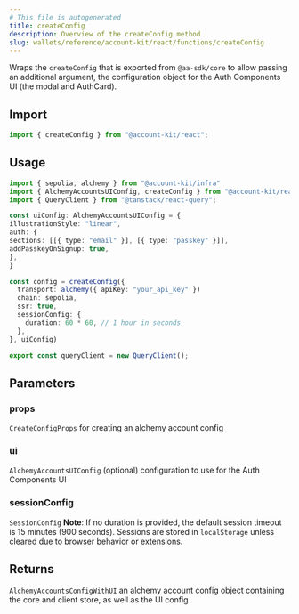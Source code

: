 ```yaml
---
# This file is autogenerated
title: createConfig
description: Overview of the createConfig method
slug: wallets/reference/account-kit/react/functions/createConfig
---
```


Wraps the `createConfig` that is exported from `@aa-sdk/core` to allow passing
an additional argument, the configuration object for the Auth Components UI
(the modal and AuthCard).

## Import

```ts
import { createConfig } from "@account-kit/react";
```

## Usage

```ts
import { sepolia, alchemy } from "@account-kit/infra"
import { AlchemyAccountsUIConfig, createConfig } from "@account-kit/react"
import { QueryClient } from "@tanstack/react-query";

const uiConfig: AlchemyAccountsUIConfig = {
illustrationStyle: "linear",
auth: {
sections: [[{ type: "email" }], [{ type: "passkey" }]],
addPasskeyOnSignup: true,
},
}

const config = createConfig({
  transport: alchemy({ apiKey: "your_api_key" })
  chain: sepolia,
  ssr: true,
  sessionConfig: {
    duration: 60 * 60, // 1 hour in seconds
  },
}, uiConfig)

export const queryClient = new QueryClient();
```

## Parameters

### props

`CreateConfigProps`
for creating an alchemy account config

### ui

`AlchemyAccountsUIConfig`
(optional) configuration to use for the Auth Components UI

### sessionConfig

`SessionConfig`
**Note**: If no duration is provided, the default session timeout is 15 minutes (900 seconds). Sessions are stored in `localStorage` unless cleared due to browser behavior or extensions.

## Returns

`AlchemyAccountsConfigWithUI`
an alchemy account config object containing the core and client store, as well as the UI config
